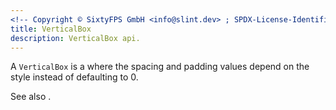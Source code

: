 ```yaml
---
<!-- Copyright © SixtyFPS GmbH <info@slint.dev> ; SPDX-License-Identifier: MIT -->
title: VerticalBox
description: VerticalBox api.
---
```



A `VerticalBox` is a <Link type="VerticalLayout"/> where the spacing and padding values
depend on the style instead of defaulting to 0.

See also <Link type="HorizontalBox"/>.
